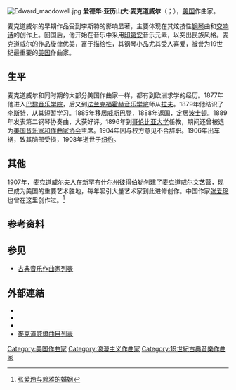 {{Infobox classical
| 中文名       = 爱德华·麦克道威尔
| 画像         = Edward A. MacDowell.jpg 
| 附注         = 1921年的麦克道威尔
| 原文名       = Edward Alexander MacDowell          
| 国别         = 美国    
| 出生日期     = {{birth date|1860|12|18}}
| 出生地       = 纽约
| 逝世日期     = {{death date and age|1908|1|23|1860|12|18}}
| 逝世地       = 纽约
| 所属时期     = 浪漫主义
| 所属乐派     = 第二新英格兰乐派
| 擅长作品类型 = 管弦乐，钢琴独奏曲
| 代表作       = 两部钢琴协奏曲，两部管弦乐组曲，四首钢琴奏鸣曲，钢琴小品集《林中素描》《海洋小品》《炉边故事》《新英格兰田园诗》
| 师从         = [[李斯特·费伦茨|李斯特]]，[[拉夫|拉夫]]，[[马蒙泰尔|马蒙泰尔]]
| 学生         = 
| 官方网站     = 
}}
[[File:Edward_macdowell.jpg|thumb]]
'''爱德华·亚历山大·麦克道威尔'''（{{lang-en|Edward Alexander MacDowell}}；{{bd|1860年|12月18日|1908年|1月23日}}），[[美国|美国]]作曲家。

麦克道威尔的早期作品受到李斯特的影响显著，主要体现在其炫技性[[钢琴|钢琴]]曲和[[交响诗|交响诗]]的创作上。回国后，他开始在音乐中采用[[印第安|印第安]]音乐元素，以突出民族风格。麦克道威尔的作品旋律优美，富于描绘性，其钢琴小品尤其受人喜爱，被誉为19世纪最重要的[[美国|美国]]作曲家。

== 生平 ==
麦克道威尔和同时期的大部分美国作曲家一样，都有到欧洲求学的经历。1877年他进入[[巴黎音乐学院|巴黎音乐学院]]，后又到[[法兰克福|法兰克福]][[霍赫音乐学院|霍赫音乐学院]]师从[[约阿希姆·拉夫|拉夫]]。1879年他结识了[[李斯特·费伦茨|李斯特]]，从其短暂学习。1885年移居[[威斯巴登|威斯巴登]]，1888年返国，定居[[波士顿|波士顿]]。1889年发表第二钢琴协奏曲，大获好评。1896年到[[哥伦比亚大学|哥伦比亚大学]]任教，期间还曾被选为[[美国艺术暨文学学会|美国音乐家和作曲家协会]]主席。1904年因与校方意见不合辞职。1906年出车祸，致其脑部受损，1908年逝世于[[纽约|纽约]]。

== 其他 ==
1907年，麦克道威尔夫人在[[新罕布什尔州|新罕布什尔州]][[彼得伯勒|彼得伯勒]]创建了[[麦克道威尔文艺营|麦克道威尔文艺营]]，现已成为美国的重要艺术胜地，每年吸引大量艺术家到此进修创作。中国作家[[张爱玲|张爱玲]]也曾在这里创作过。<ref>[http://www.lifeall.com/mem/89/article-952.ahtml  张爱玲与赖雅的婚姻]{{dead link|date=2018年3月 |bot=InternetArchiveBot |fix-attempted=yes }}</ref>

== 参考资料 ==
<references/>

== 参见 ==
* [[古典音乐作曲家列表|古典音乐作曲家列表]]

== 外部連結 ==
{{Commons category}}
* {{Gutenberg author |id=MacDowell,+Edward}}
* {{Internet Archive author |sname=Edward Alexander MacDowell |sopt=t}}
* {{IMSLP|id=MacDowell, Edward Alexander}}
* [http://www.classicalmusicdb.com/composers/view/65 麥克道威爾曲目列表] {{Wayback|url=http://www.classicalmusicdb.com/composers/view/65 |date=20140714232502 }}

{{美国伟人名人堂}}
{{波士顿六人团}}
{{Authority control}}

{{DEFAULTSORT:Macdowell, Edward}}
[[Category:美国作曲家|Category:美国作曲家]]
[[Category:浪漫主义作曲家|Category:浪漫主义作曲家]]
[[Category:19世紀古典音樂作曲家|Category:19世紀古典音樂作曲家]]